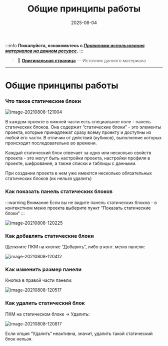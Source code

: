 ﻿---
sidebar_position: 1
title: "Общие принципы работы"
description: ""
date: "2025-08-04"
converted: true
originalFile: "Общие принципы работы.txt"
targetUrl: "https://zennolab.atlassian.net/wiki/spaces/RU/pages/534315470"
---
:::info **Пожалуйста, ознакомьтесь с [*Правилами использования материалов на данном ресурсе*](../Disclaimer).**
:::

> 🔗 **[Оригинальная страница](https://zennolab.atlassian.net/wiki/spaces/RU/pages/534315470)** — Источник данного материала

_______________________________________________  
# Общие принципы работы

### Что такое статические блоки

![image-20210808-121004](./assets/Общие_принципы_работы/Общие_принципы_работы_pic1.png)



В каждом проекте в нижней части есть специальное поле - панель статических блоков. Она содержит “статические блоки” - это элементы проекта, которые принадлежат сразу всему проекту и доступны из любой его части. В отличии от действий (кубиков), выполнение которых происходит последовательно во времени. 

Каждый статический блок отвечает за одно или несколько свойств проекта - это могут быть настройки проекта, настройки профиля в проекте, шифрование, а также списки и таблицы с данными.

При создании проекта в нем уже имеются несколько обязательных статических блоков (их нельзя удалить)

### Как показать панель статических блоков

:::warning Внимание
Если вы не видите панель статических блоков - в контекстном меню проекта выберите пункт “Показать статические блоки“
:::

![image-20210808-120225](./assets/Общие_принципы_работы/Общие_принципы_работы_pic2.png)



### Как добавлять статические блоки

Щелкните ПКМ на кнопке “Добавить“, либо в конт. меню панели:

![image-20210808-120412](./assets/Общие_принципы_работы/Общие_принципы_работы_pic3.png)



### Как изменить размер панели

Кнопка в правой части панели:

![image-20210808-120517](./assets/Общие_принципы_работы/Общие_принципы_работы_pic4.png)



### Как удалить статический блок

ПКМ на статическом блоке → Удалить:

![image-20210808-120817](./assets/Общие_принципы_работы/Общие_принципы_работы_pic5.png)



Если опция “Удалить“ неактивна, значит, удалить такой статический блок нельзя.